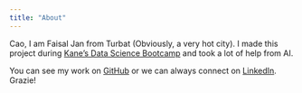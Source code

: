 ```yaml
---
title: "About"
---
```


Cao, I am Faisal Jan from Turbat (Obviously, a very hot city). I made this project during [Kane's Data Science Bootcamp](https://bootcamp.davidkane.info/) and took a lot of help from AI.

You can see my work on [GitHub](https://github.com/FaisaljanBaloch) or we can always connect on [LinkedIn](https://www.linkedin.com/in/faisal-jan-webdev/). Grazie!
